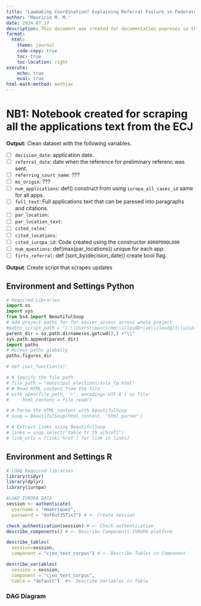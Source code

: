 ```yaml
---
title: "Lawmaking Coordination? Explaining Referral Failure in Federated Judicial Systems"
author: "Mauricio M. M."
date: 2024.07.17
description: This document was created for documentation puproses so that the user has an intuitive understanding of how do the principles of coding in R relate to those in Python.
format: 
  html:
    theme: journal
    code-copy: true
    toc: true
    toc-location: right 
execute: 
    echo: true
    eval: true
html-math-method: mathjax
---
```


# NB1: Notebook created for scraping all the applications text from the ECJ

**Output:** Clean dataset with the following variables. 

- [ ] `decision_date`: application date. 
- [ ] `referral_date `: date when the reference for preliminary referenc was sent. 
- [ ] `referring_court_name`: ???
- [ ] `ms_origin`: ???
- [ ] `num_applications`: def() construct from using `iuropa_all_cases_id` same for all apps.
- [ ] `full_text`: Full applications text that can be paresed into paragraphs and citations.
- [ ] `par_location`:
- [ ] `par_location_text`: 
- [ ] `cited_celex`:
- [ ] `cited_locations`:
- [ ] `cited_iuropa_id`: Code created using the constructor `A000P000L000`
- [ ] `num_questions`: def(max(par_locations)) unique for each app.
- [ ] `firts_referral`: def (sort_by(decision_date)) create bool flag.

**Output**: Create script that scrapes updates

## Environment and Settings Python

```python
# Required Libraries 
import os 
import sys
from bs4 import BeautifulSoup
# Add project paths for for easier access across whole project
#paths_script_path = "C:\\Users\\mauricmm\\iCloudDrive\\cloudgit\\uio24emc\\"
parent_dir = os.path.dirname(os.getcwd(),) +"\\"
sys.path.append(parent_dir)
import paths
# Access paths globally
paths.figures_dir
```

```python
# def cool_function(x):

```

```python
# # Specify the file path
# file_path = "municipal_elections/oslo_fp.html"
# # Read HTML content from the file
# with open(file_path, 'r', encoding='UTF-8') as file:
#     html_content = file.read()

# # Parse the HTML content with BeautifulSoup
# soup = BeautifulSoup(html_content, 'html.parser')

# # Extract links using BeautifulSoup
# links = soup.select("table tr th a[href]")
# link_urls = [link['href'] for link in links]


```

## Environment and Settings R

```r
# LOAD Required libraries 
library(tidyr)
library(dplyr)
library(iuropa)
```


```r
#LOAD IUROPA DATA
session <- authenticate(
  username = "mmanriquez",
  password = "Xof6uf3STix2") # <- Create Session

check_authentication(session) # <- Check authentication
describe_components() # <- Describe Components IUROPA platform

```

```r

describe_tables(
  session=session,
  component = "cjeu_text_corpus") # <- Describe Tables in Component

describe_variables(
  session = session,
  component = "cjeu_text_corpus",
  table = "default")  #<- Describe Variables in Table 
```




### DAG Diagram

```r



```
